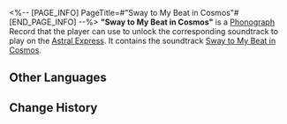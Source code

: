 <%-- [PAGE_INFO]
PageTitle=#"Sway to My Beat in Cosmos"#
[END_PAGE_INFO] --%>
{{Item Infobox
|id          = 210350
|image       = Item Sway to My Beat in Cosmos.png
|type        = Disk
|invCategory = Valuables
|rarity      = 3
|effect      = 
|description = A record that can be played on the Express' phonograph. It might be a chance acquisition or a gift from someone else. All sorts of memories surge up when the music plays &mdash; the smiles, encounters, touches, and the excitement of battle. Maybe that is why people still collect records even as society rapidly advances.<br />The current record contains the track "Sway to My Beat in Cosmos."
}}
{{Description|''In a corner unseen by all, I regained my own beat.''}}
'''"Sway to My Beat in Cosmos"''' is a [[Phonograph]] Record that the player can use to unlock the corresponding soundtrack to play on the [[Astral Express]]. It contains the soundtrack [[Sway to My Beat in Cosmos]].

==Other Languages==
{{Other Languages
|en   = "Sway to My Beat in Cosmos"
|zhs  = 《在银河中孤独摇摆》
|zht  = 《在銀河中孤獨搖擺》
|ja   = 『銀河を独り揺蕩う』
|ko   = ≪은하에서 외로이 흔들리며≫
|es   = Columpiándose a solas en el cosmos
|fr   = «&nbsp;Sway to My Beat in Cosmos&nbsp;»
|ru   = Sway to My Beat in Cosmos
|th   = "Sway to My Beat in Cosmos"
|vi   = Đung Đưa Theo Nhịp Điệu Ngân Hà
|de   = „Einsamer Swing im Kosmos“
|id   = "Sway to My Beat in Cosmos"
|pt   = "Sway to My Beat in Cosmos"
}}

==Change History==
{{Change History|2.2}}